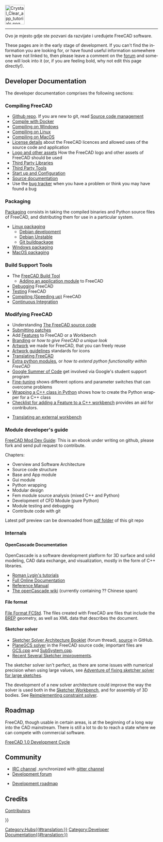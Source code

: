 <languages/>
{{TOCright}}
[[Image:Crystal_Clear_app_tutorials.png|64px]]
----

<div class="mw-translate-fuzzy">
Ovo je mjesto gdje ste pozvani da razvijate i uređujete  FreeCAD software.
</div>

<div lang="en" dir="ltr" class="mw-content-ltr">
These pages are in the early stage of development.  If you can't find the information you are looking for, or have found useful information somewhere we have not linked to, then please leave a comment on the [https://forum.freecad.org/index.php?sid=5f84150e79db8842e277b042077097ff  forum] and someone will look into it (or, if you are feeling bold, why not edit this page directly!).
</div>

<div lang="en" dir="ltr" class="mw-content-ltr">
== Developer Documentation ==
</div>

<div lang="en" dir="ltr" class="mw-content-ltr">
The developer documentation comprises the following sections:
</div>

<div lang="en" dir="ltr" class="mw-content-ltr">
=== Compiling FreeCAD ===
</div>

<div lang="en" dir="ltr" class="mw-content-ltr">
* [https://github.com/FreeCAD/FreeCAD Github repo]. If you are new to git, read [[Source code management|Source code management]]
* [[Compile_on_Docker|Compile with Docker]]
* [[Compile_on_Windows|Compiling on Windows]]
* [[Compile_on_Linux|Compiling on Linux]]
* [[Compile_on_MacOS|Compiling on MacOS]]
* [[License|License details]] about the FreeCAD licences and allowed uses of the source code and application
* [[Logo|Logo and other assets]] How the FreeCAD logo and other assets of FreeCAD should be used
* [[Third Party Libraries|Third Party Libraries]]
* [[Third Party Tools|Third Party Tools]]
* [[Start up and Configuration|Start up and Configuration]]
* [[Source documentation|Source documentation]]
* Use the [[Tracker|bug tracker]] when you have a problem or think you may have found a bug
</div>

<div lang="en" dir="ltr" class="mw-content-ltr">
=== Packaging ===
</div>

<div lang="en" dir="ltr" class="mw-content-ltr">
[[Packaging|Packaging]] consists in taking the compiled binaries and Python source files of FreeCAD, and distributing them for use in a particular system.
</div>

<div lang="en" dir="ltr" class="mw-content-ltr">
* [[Linux_packaging|Linux packaging]]
** [[Debian_development|Debian development]]
** [[Debian_Unstable|Debian Unstable]]
** [[Git_buildpackage|Git buildpackage]]
* [[Windows_packaging|Windows packaging]]
* [[MacOS_packaging|MacOS packaging]]
</div>

<div lang="en" dir="ltr" class="mw-content-ltr">
=== Build Support Tools ===
</div>

<div lang="en" dir="ltr" class="mw-content-ltr">
* The [[FreeCAD Build Tool|FreeCAD Build Tool]]
** [[Workbench_creation|Adding an application module]] to FreeCAD
* [[Debugging|Debugging]] FreeCAD
* [[Testing|Testing]] FreeCAD
* [[Compiling (Speeding up)|Compiling (Speeding up)]] FreeCAD
* [[Continuous Integration|Continuous Integration]]
</div>

<div lang="en" dir="ltr" class="mw-content-ltr">
=== Modifying FreeCAD ===
</div>

<div lang="en" dir="ltr" class="mw-content-ltr">
* Understanding [[The FreeCAD source code|The FreeCAD source code]]
* [[Tracker#Submitting_patches|Submitting patches]]
* Add [[Gui Command|Features]] to FreeCAD or a Workbench
* [[Branding|Branding]] or ''how to give FreeCAD a unique look''
* [[Artwork|Artwork]] we made for FreeCAD, that you can freely reuse
* [[Artwork_Guidelines|Artwork guidelines]] standards for icons
* [[Localisation|Translating FreeCAD]]
* [[Extra python modules|Extra python modules]], or ''how to extend python functionality within FreeCAD''
* [[Google Summer of Code|Google Summer of Code]] get involved via Google's student support program
* [[Fine-tuning|Fine-tuning]] shows different options and parameter switches that can overcome problems
* [[Wrapping_a_Cplusplus_class_in_Python|Wrapping a C++ class in Python]] shows how to create the Python wrapper for a C++ class
* [[NewFeatureCheckList_C++|Checklist for adding a Feature to a C++ workbench]] provides an aid for contributors.
</div>

<div lang="en" dir="ltr" class="mw-content-ltr">
* [[Translating an external workbench|Translating an external workbench]]
</div>

<div lang="en" dir="ltr" class="mw-content-ltr">
=== Module developer's guide ===
</div>

<div lang="en" dir="ltr" class="mw-content-ltr">
[https://github.com/qingfengxia/FreeCAD_Mod_Dev_Guide FreeCAD Mod Dev Guide]: This is an ebook under writing on github, please fork and send pull request to contribute.
</div>

<div lang="en" dir="ltr" class="mw-content-ltr">
Chapters:
* Overview and Software Architecture
* Source code structure
* Base and App module
* Gui module
* Python wrapping
* Modular design
* Fem module source analysis (mixed C++ and Python)
* Development of CFD Module (pure Python)
* Module testing and debugging
* Contribute code with git
</div>

<div lang="en" dir="ltr" class="mw-content-ltr">
Latest pdf preview can be downoaded from [https://github.com/qingfengxia/FreeCAD_Mod_Dev_Guide/tree/master/pdf pdf folder] of this git repo
</div>

<div lang="en" dir="ltr" class="mw-content-ltr">
=== Internals ===
</div>

<div lang="en" dir="ltr" class="mw-content-ltr">
==== OpenCascade Documentation ====
</div>

<div lang="en" dir="ltr" class="mw-content-ltr">
OpenCascade is a software development platform for 3D surface and solid modeling, CAD data exchange, and visualization, mostly in the form of C++ libraries.
</div>

<div lang="en" dir="ltr" class="mw-content-ltr">
* [http://opencascade.wikidot.com/romansarticles Roman Lygin's tutorials]
* [https://dev.opencascade.org/cdoc/overview/html/index.html Full Online Documentation]
* [https://dev.opencascade.org/doc/refman/html/index.html Reference Manual]
* [http://opencascade.wikidot.com The openCascade wiki] (currently containing ?? Chinese spam)
</div>

<div lang="en" dir="ltr" class="mw-content-ltr">
==== File format ====
</div>

<div lang="en" dir="ltr" class="mw-content-ltr">
[[File_Format_FCStd|File Format FCStd]]. The files created with FreeCAD are {{incode|.zip}} files that include the [https://en.wikipedia.org/wiki/Boundary_representation BREP] geometry, as well as XML data that describes the document.
</div>

<div lang="en" dir="ltr" class="mw-content-ltr">
==== Sketcher solver ====
</div>

<div lang="en" dir="ltr" class="mw-content-ltr">
* [https://forum.freecad.org/viewtopic.php?f=10&t=36355 Sketcher Solver Architecture Booklet] (forum thread), [https://github.com/abdullahtahiriyo/FreeCADBooks/tree/master/FreeCAD_Solver_Architecture source] in GitHub.
* [https://github.com/FreeCAD/FreeCAD/blob/master/src/Mod/Sketcher/App/planegcs/ PlaneGCS solver] in the FreeCAD source code; important files are [https://github.com/FreeCAD/FreeCAD/blob/master/src/Mod/Sketcher/App/planegcs/GCS.cpp GCS.cpp] and [https://github.com/FreeCAD/FreeCAD/blob/master/src/Mod/Sketcher/App/planegcs/SubSystem.cpp SubSystem.cpp].
* [https://forum.freecad.org/viewtopic.php?f=9&t=29192 Recent Several Sketcher improvements].
</div>

<div lang="en" dir="ltr" class="mw-content-ltr">
The sketcher solver isn't perfect, as there are some issues with numerical precision when using large values, see [https://forum.freecad.org/viewtopic.php?f=10&t=40502 Adventure of fixing sketcher solver for large sketches].
</div>

<div lang="en" dir="ltr" class="mw-content-ltr">
The development of a new solver architecture could improve the way the solver is used both in the [[Sketcher Workbench|Sketcher Workbench]], and for assembly of 3D bodies. See [https://forum.freecad.org/viewtopic.php?f=20&t=40525 Reimplementing constraint solver].
</div>

<div lang="en" dir="ltr" class="mw-content-ltr">
== Roadmap ==
</div>

<div lang="en" dir="ltr" class="mw-content-ltr">
FreeCAD, though usable in certain areas, is at the beginning of a long way into the CAD mainstream. There is still a lot to do 
to reach a state where we can compete with commercial software.
</div>

<div lang="en" dir="ltr" class="mw-content-ltr">
[[FreeCAD_1.0_Development_Cycle|FreeCAD 1.0 Development Cycle]]
</div>

<div lang="en" dir="ltr" class="mw-content-ltr">
== Community ==
</div>

<div lang="en" dir="ltr" class="mw-content-ltr">
* [ircs://irc.libera.chat:6697/freecad IRC channel] ,synchronized with [https://gitter.im/FreeCAD/FreeCAD gitter channel]
* [https://forum.freecad.org/viewforum.php?f=6 Development forum]
</div>

<div lang="en" dir="ltr" class="mw-content-ltr">
* [[Development roadmap|Development roadmap]]
</div>

<div lang="en" dir="ltr" class="mw-content-ltr">
== Credits ==
[[Contributors|Contributors]]
</div>

{{Userdocnavi{{#translation:}}}}
[[Category:Hubs{{#translation:}}]]
[[Category:Developer Documentation{{#translation:}}]]